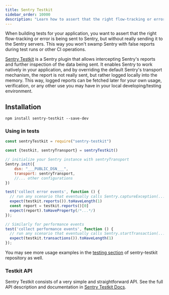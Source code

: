 ```yaml
---
title: Sentry Testkit
sidebar_order: 10000
description: "Learn how to assert that the right flow-tracking or error is being sent to Sentry, but without really sending it to the Sentry servers."
---
```


When building tests for your application, you want to assert that the right flow-tracking or error is being sent to Sentry, but without really sending it to the Sentry servers. This way you won't swamp Sentry with false reports during test runs or other CI operations.

[Sentry Testkit](https://zivl.github.io/sentry-testkit/) is a Sentry plugin that allows intercepting Sentry's reports and further inspection of the data being sent. It enables Sentry to work natively in your application, and by overriding the default Sentry's transport mechanism, the report is not really sent, but rather logged locally into the memory. This way, logged reports can be fetched later for your own usage, verification, or any other use you may have in your local developing/testing environment.

## Installation

```
npm install sentry-testkit --save-dev
```

### Using in tests

```javascript
const sentryTestkit = require("sentry-testkit")

const {testkit, sentryTransport} = sentryTestkit()

// initialize your Sentry instance with sentryTransport
Sentry.init({
    dsn: "___PUBLIC_DSN___",
    transport: sentryTransport,
    //... other configurations
})

test('collect error events', function () {
  // run any scenario that eventually calls Sentry.captureException(...)
  expect(testkit.reports()).toHaveLength(1)
  const report = testkit.reports()[0]
  expect(report).toHaveProperty(/*...*/)
});

// Similarly for performance events
test('collect performance events', function () {
  // run any scenario that eventually calls Sentry.startTransaction(...)
  expect(testkit.transactions()).toHaveLength(1)
});
```

You may see more usage examples in the [testing section](https://github.com/zivl/sentry-testkit/tree/master/test) of sentry-testkit repository as well.

### Testkit API

Sentry Testkit consists of a very simple and straightforward API.
See the full API description and documentation in [Sentry Testkit Docs](https://zivl.github.io/sentry-testkit/docs/api).
